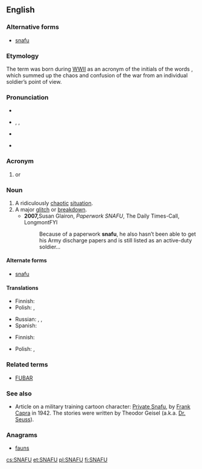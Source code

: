 {{also|snafu|SNAFU}}
==English==
{{wikipedia}}

===Alternative forms===
* [[snafu]]

===Etymology===
The term was born during [[WWII]] as an acronym of the initials of the words {{term||'''s'''ituation '''n'''ormal, '''a'''ll '''f'''ucked '''u'''p}}, which summed up the chaos and confusion of the war from an individual soldier’s point of view. 

===Pronunciation===
* {{audio|En-uk-snafu.ogg|Audio (UK)}}
* {{a|UK}} {{enPR|snä'foo͞}}, {{IPA|/ˈsnɑːfuː/}}, {{X-SAMPA|/"snA:fu:/}}
* {{a|US}} {{IPA|/snæːˈfuː/}}
* {{audio|en-us-SNAFU.ogg|Audio (US)}}

===Acronym===
{{head|en|acronym}}

# {{context|military|slang|euphemism|lang=en}} {{acronym of|lang=en|status nominal all fucked up}} or {{acronym of|lang=en|situation normal all fucked up}} {{gloss|[[foul up|fouled up]]}}

===Noun===
{{en-noun}}

# A ridiculously [[chaotic]] [[situation]].
# A major [[glitch]] or [[breakdown]].
#* '''2007, '''Susan Glairon, ''Paperwork SNAFU'',  The Daily Times-Call, LongmontFYI
#*: Because of a paperwork '''snafu''', he also hasn’t been able to get his Army discharge papers and is still listed as an active-duty soldier…

====Alternate forms====
* [[snafu]]

====Translations====
{{trans-top|ridiculously chaotic situation}}
* Finnish: {{t|fi|hässäkkä}}
* Polish: {{t+|pl|bałagan|m}}, {{t+|pl|burdel|m}}
{{trans-mid}}
* Russian: {{t+|ru|путаница|f|tr=pútanica|sc=Cyrl}}, {{t+|ru|неразбериха|f|tr=nerazberíxa|sc=Cyrl}}, {{t+|ru|бардак|m|tr=bardák|sc=Cyrl}}
* Spanish: {{t+|es|confusión}}
{{trans-bottom}}

{{trans-top|major glitch or breakdown}}
* Finnish: {{t+|fi|sotku}}
{{trans-mid}}
* Polish: {{t|pl|potknięcie}}, {{t+|pl|wpadka|f}}
{{trans-bottom}}

===Related terms===
* [[FUBAR]]

===See also===
* Article on a military training cartoon character: [[w:Private Snafu|Private Snafu]], by [[w:Frank Capra|Frank Capra]] in 1942.  The stories were written by Theodor Geisel (a.k.a. [[w:Dr. Seuss|Dr. Seuss]]).

===Anagrams===
* [[fauns#English|fauns]]

[[cs:SNAFU]]
[[et:SNAFU]]
[[pl:SNAFU]]
[[fi:SNAFU]]